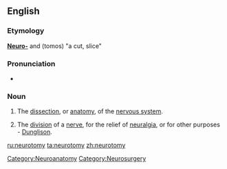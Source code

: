 ==English==

===Etymology===
'''[[Neuro-]]''' and {{etyl|grc}} {{term|lang=grc|τόμος}} (tomos) "a cut, slice"

===Pronunciation===
* {{audio|en-us-neurotomy.ogg|Audio (US)}}

===Noun===
{{en-noun|neurotomies}}

# {{neuroscience}} The [[dissection]], or [[anatomy]], of the [[nervous system]].
# {{neurology}} The [[division]] of a [[nerve]], for the relief of [[neuralgia]], or for other purposes - [[Dunglison]].

[[Category:Neuroanatomy]]
[[Category:Neurosurgery]]

[[ru:neurotomy]]
[[ta:neurotomy]]
[[zh:neurotomy]]